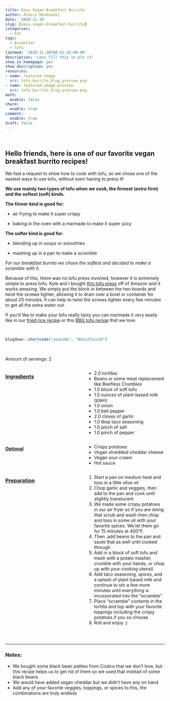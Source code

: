 ```yaml
---
title: Easy Vegan Breakfast Burrito
author: Alexis Meskowski
date: '2020-11-28'
slug: [easy-vegan-breakfast-burrito]
categories:
  - Eat
tags:
  - Breakfast
  - Tofu
lastmod: '2020-11-28T00:41:16-06:00'
description: 'Lexi fill this in plz <3'
show_in_homepage: yes
show_description: yes
resources:
- name: featured-image
  src: tofu_burrito_blog_preview.png
- name: featured-image-preview
  src: tofu_burrito_blog_preview.png
math:
  enable: false
share:
  enable: true
comment:
  enable: true
draft: false
---
```


<br>

## Hello friends, here is one of our favorite vegan breakfast burrito recipes!

We had a request to show how to cook with tofu, so we chose one of the easiest ways to use tofu, without even having to press it! 

**We use mainly two types of tofu when we cook, the firmest (extra firm) and the softest (soft) kinds.**

**The firmer kind is good for:** 

- air frying to make it super crispy

- baking in the oven with a marinade to make it super juicy

**The softer kind is good for:**

- blending up in soups or smoothies

- mashing up in a pan to make a scramble
 
*For our breakfast burrito we chose the softest and decided to make a scramble with it.*

Because of this, there was no tofu press involved, however it is extremely simple to press tofu. Kyle and I bought [this tofu press](https://www.amazon.com/EZ-Tofu-Press-Removes-Texture/dp/B007LLGMG2/ref=sr_1_6?dchild=1&keywords=tofu+press&qid=1606687990&sr=8-6){target="_blank"} off of Amazon and it works amazing. We simply put the block in between the two boards and twist the screws tighter, allowing it to drain over a bowl or container for about 20 minutes. It can help to twist the screws tighter every few minutes to get all the extra water out.

If you'd like to make your tofu really tasty you can marinade it very easily like in our [fried rice recipe](https://www.eatgamelove.com/2020-11-01-tofu-fried-rice/){target="_blank"} or this [BBQ tofu recipe](https://www.whereyougetyourprotein.com/bbq-tofu-with-caramelized-onions/#mv-creation-124-jtr){target="_blank"} that we love.

<br>

```r
blogdown::shortcode("youtube", "NoSs3fusvi8")
```

<br>

Amount of servings: 2

:::: {style="display: grid; grid-template-columns: 1fr 1fr; grid-column-gap: 10px;"}

::: {}

### <u>Ingredients</u>

- 2.0 tortillas
- Beans or some meat replacement like Beefless Crumbles
- 1.0 block of soft tofu
- 1.5 ounces of plant-based milk (plain)
- 1.0 onion
- 1.0 bell pepper
- 2.0 cloves of garlic
- 1.0 tbsp taco seasoning
- 1.0 pinch of salt
- 1.0 pinch of pepper

#### <u>Optional</u>

- Crispy potatoes
- Vegan shredded cheddar cheese
- Vegan sour craem
- Hot sauce

::: 

::: {}

### <u>Preparation</u> 

1. Start a pan on medium heat and toss in a little olive oil
1. Chop garlic and veggies, then add to the pan and cook until slightly translucent
1. We made some crispy potatoes in our air fryer so if you are doing that scrub and wash then chop and toss in some oil with your favorite spices. We let them go for 15 minutes at 400°F.
1. Then ,add beans to the pan and saute that as well until cooked through
1. Add in a block of soft tofu and mash with a potato masher, crumble with your hands, or chop up with your cooking utensil.
1. Add taco seasoning, spices, and a splash of plant based milk and continue to stir a few more minutes until everything is incorporated into the “scramble”
1. Place “scramble” contents in the tortilla and top with your favorite toppings including the crispy potatoes if you so choose
1. Roll and enjoy :)


:::

::::

<br>

---

### Notes:
- We bought some black bean patties from Costco that we don't love, but this recipe helps us to get rid of them so we used that instead of some black beans
- We would have added vegan cheddar but we didn't have any on hand
- Add any of your favorite veggies, toppings, or spices to this, the combinations are truly endless
